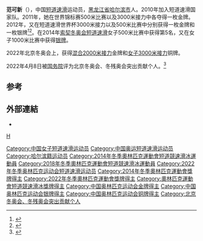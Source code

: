 {{NoteTA|G1=Sports}}
{{Infobox short track speed skater
| name           = 范可新
| image          = Fan Kexin.jpg
| caption        = 2015年的范可新
| nationality    = {{CHN}}
| birth_date     = {{birth date and age|1993|9|19|df=yes}}
| birth_place    = {{CHN}}[[黑龙江省|黑龙江省]][[七台河市|七台河市]]
| height         = 1.70 m
| weight         = 55 kg
| country        = {{CHN}}
| sport          = [[短道速滑|短道速滑]]
| event          = 500米、1000米
| club           =
| coach          = [[李琰_(運動員)|李琰]]、[[金善台|金善台]]
| pb             = 500米：42.504（2014年）<br>1000米：1:29.380（2014年）<br>1500米：2:25.978（2012年）<br>3000m米：5:14.311（2017年）
| show-medals    = no
| medaltemplates = 
{{MedalSport|女子[[短道速滑|短道速滑]]}}
{{MedalCountry|{{CHN}}}}
{{MedalCount|total=yes
| [[奥林匹克运动会|奥林匹克运动会]] | 1|1|1
| [[世界短道速滑锦标赛|世界短道速滑锦标赛]] |10|2|2
| [[世界短道速滑团体锦标赛|世界短道速滑团体锦标赛]] | 0|1|0
| [[亞洲冬季運動會|亞洲冬季運動會]] | 1|2|0
|總計|12|6|2
}}
{{MedalCompetition|[[奧林匹克運動會|奧林匹克運動會]] [[File:Olympic_rings.svg|30px]]}}
{{MedalGold|[[2022年冬季奧林匹克運動會|2022年 北京]]|[[2022年冬季奥林匹克运动会短道速滑混合2000米接力比赛|混合2000米接力]]}}
{{MedalSilver|[[2014年冬季奥林匹克运动会|2014年 索契]]|{{link-en|Short track speed skating at the 2014 Winter Olympics – Women's 1000 metres|Short track speed skating at the 2014 Winter Olympics – Women's 1000 metres|1000米}}}}
{{MedalBronze|[[2022年冬季奧林匹克運動會|2022年 北京]]|[[2022年冬季奥林匹克运动会短道速滑女子3000米接力比赛|3000米接力]]}}
{{MedalCompetition|[[世界短道速滑锦标赛|世界短道速滑锦标赛]] [[File:International_Skating_Union.svg|20px]]}}
{{MedalGold|[[2011年世界短道速滑锦标赛|2011年 谢菲尔德]]|500米}}
{{MedalGold|[[2011年世界短道速滑锦标赛|2011年 谢菲尔德]]|3000米接力}}
{{MedalGold|[[2012年世界短道速滑锦标赛|2012年 上海]]|500米}}
{{MedalGold|[[2012年世界短道速滑锦标赛|2012年 上海]]|3000米接力}}
{{MedalGold|[[2013年世界短道競速滑冰錦標賽|2013年 德布勒森]]|3000米接力}}
{{MedalGold|[[2014年世界短道競速滑冰錦標賽|2014年 蒙特婁]]|3000米接力}}
{{MedalGold|[[2015年世界短道競速滑冰錦標賽|2015年 莫斯科]]|500米}}
{{MedalGold|[[2016年世界短道競速滑冰錦標賽|2016年 首爾]]|500米}}
{{MedalGold|[[2017年世界短道競速滑冰錦標賽|2017年 鹿特丹]]|500米}}
{{MedalGold|[[2017年世界短道競速滑冰錦標賽|2017年 鹿特丹]]|3000米接力}}
{{MedalSilver|[[2015年世界短道競速滑冰錦標賽|2015年 莫斯科]]|3000米接力}}
{{MedalSilver|[[2019年世界短道速滑锦标赛|2019年 索菲亞]]|500米}}
{{MedalBronze|[[2013年世界短道競速滑冰錦標賽|2013年 德布勒森]]|500米}}
{{MedalBronze|[[2014年世界短道競速滑冰錦標賽|2014年 蒙特婁]]|500米}}
{{MedalCompetition|[[亞洲冬季運動會|亞洲冬季運動會]] [[File:Asian_Games_logo.svg|20px]]}}
{{MedalGold|[[2011年亞洲冬季運動會|2011年 阿斯塔納-阿拉木圖]]|{{link-en|Short track speed skating at the 2011 Asian Winter Games – Women's 3000 metre relay|Short track speed skating at the 2011 Asian Winter Games – Women's 3000 metre relay|3000米}}}}
{{MedalSilver|[[2011年亞洲冬季運動會|2011年 阿斯塔納-阿拉木圖]]|{{link-en|Short track speed skating at the 2011 Asian Winter Games – Women's 500m|Short track speed skating at the 2011 Asian Winter Games – Women's 500m|500米}}}}
{{MedalSilver|[[2017年亞洲冬季運動會|2017年 札幌]]|{{link-en|Short track speed skating at the 2017 Asian Winter Games – Women's 3000 metre relay|Short track speed skating at the 2017 Asian Winter Games – Women's 3000 metre relay|3000米接力}}}}
{{MedalCompetition|[[世界短道速滑团体锦标赛|世界短道速滑团体锦标赛]] [[File:International_Skating_Union.svg|20px]]}}
{{MedalSilver|2011年 華沙|團體}}
{{MedalCompetition|[[世界青年短道競速滑冰錦標賽|世界青年短道競速滑冰錦標賽]] [[File:International_Skating_Union.svg|20px]]}}
{{MedalSilver|{{link-en|2010年世界青年短道競速滑冰錦標賽|2010 World Junior Short Track Speed Skating Championships|2010年 台北}}|500米}}
{{MedalSilver|{{link-en|2010年世界青年短道競速滑冰錦標賽|2010 World Junior Short Track Speed Skating Championships|2010年 台北}}|3000米接力}}
}}
'''范可新'''（{{bd|1993年|9月19日||catIdx=Fan范}}），中国[[短道速滑|短道速滑]]运动员，[[黑龙江省|黑龙江省]][[哈尔滨市|哈尔滨市]]人。2010年加入短道速滑国家队。2011年，她在世界锦标赛500米比赛以及3000米接力中各夺得一枚金牌。2012年，又在短道速滑世界杯3000米接力以及500米比赛中分别获得一枚金牌和一枚银牌<ref>{{cite web|url= http://news.xinhuanet.com/english/sports/2012-12/09/c_132029479.htm|title= China wins women's 3,000m relay at ISU World Cup in Shanghai|date= 2012-12-09|accessdate= 2012-12-09|work= news.xinhuanet.com|deadurl= yes|archiveurl= https://web.archive.org/web/20121213080758/http://news.xinhuanet.com/english/sports/2012-12/09/c_132029479.htm|archivedate= 2012-12-13}}</ref><ref>{{cite web|url= http://uk.eurosport.yahoo.com/news/short-track-wang-meng-takes-short-track-double-120237439.html|title= Short Track – Wang Meng takes short track double in Shanghai|accessdate= 2012-12-09|work= uk.eurosport.yahoo.com|deadurl= yes|archiveurl= https://web.archive.org/web/20130330190238/http://uk.eurosport.yahoo.com/news/short-track-wang-meng-takes-short-track-double-120237439.html|archivedate= 2013-03-30}}</ref>。在2014年[[索契冬奥会|索契冬奥会]][[2014年冬季奧林匹克運動會短道競速滑冰比賽|短道速滑]]女子500米比赛中获得第5名，又在女子1000米比赛中获得[[银牌|银牌]]。

2022年北京冬奥会上，获得[[2022年冬季奥林匹克运动会短道速滑混合2000米接力比赛|混合2000米接力]]金牌和[[2022年冬季奥林匹克运动会短道速滑女子3000米接力比赛|女子3000米接力]]铜牌。

2022年4月8日被[[中华人民共和国国务院|国务院]]评为北京冬奥会、冬残奥会突出贡献个人。<ref>{{Cite web|title=中共中央 国务院关于表彰北京冬奥会、冬残奥会突出贡献集体和突出贡献个人的决定|url=http://www.gov.cn/zhengce/2022-04/08/content_5684054.htm|access-date=2022-04-08|work=中华人民共和国国务院}}</ref>

== 参考 ==
{{reflist}}

== 外部連結 ==
* {{Sinaweibo|1846427083}} 

{{奥林匹克运动会短道速滑比赛混合团体接力冠军}}
{{CCTV体坛风云最佳新人}}
{{北京冬奥突出贡献个人}}
{{Authority control}}

{{DEFAULTSORT:Fan范}}
[[category:范姓|H]]
[[Category:中国女子短道速滑运动员|Category:中国女子短道速滑运动员]]
[[Category:中国奥运短道速滑运动员|Category:中国奥运短道速滑运动员]]
[[Category:哈尔滨籍运动员|Category:哈尔滨籍运动员]]
[[Category:2014年冬季奧林匹克運動會短道競速滑冰運動員|Category:2014年冬季奧林匹克運動會短道競速滑冰運動員]]
[[Category:2018年冬季奧林匹克運動會短道競速滑冰運動員|Category:2018年冬季奧林匹克運動會短道競速滑冰運動員]]
[[Category:2022年冬季奥林匹克运动会短道速滑运动员|Category:2022年冬季奥林匹克运动会短道速滑运动员]]
[[Category:2014年冬季奧林匹克運動會獎牌得主|Category:2014年冬季奧林匹克運動會獎牌得主]]
[[Category:2022年冬季奧林匹克運動會獎牌得主|Category:2022年冬季奧林匹克運動會獎牌得主]]
[[Category:奧林匹克運動會短道競速滑冰獎牌得主|Category:奧林匹克運動會短道競速滑冰獎牌得主]]
[[Category:中国奥林匹克运动会金牌得主|Category:中国奥林匹克运动会金牌得主]]
[[Category:中国奥林匹克运动会银牌得主|Category:中国奥林匹克运动会银牌得主]]
[[Category:中国奥林匹克运动会铜牌得主|Category:中国奥林匹克运动会铜牌得主]]
[[Category:北京冬奥会、冬残奥会突出贡献个人|Category:北京冬奥会、冬残奥会突出贡献个人]]